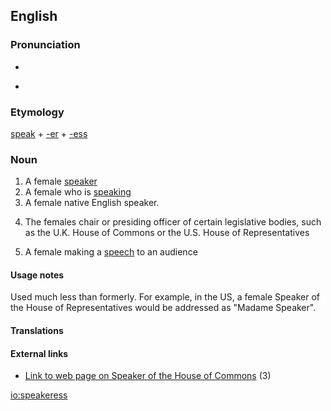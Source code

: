 ==English==

===Pronunciation===
* {{audio|en-us-speaker.ogg|Audio (US)}}

* {{rhymes|iːkə(r)}}

===Etymology===
[[speak]] + [[-er]] + [[-ess]]

===Noun===
{{en-noun|es}}

# A female [[speaker]]
# A female who is [[speaking]]
# A female native English speaker.
# {{context|politics}} The females chair or presiding officer of certain legislative bodies, such as the U.K. House of Commons or the U.S. House of Representatives
# A female making a [[speech]] to an audience

====Usage notes====
Used much less than formerly. For example, in the US, a female Speaker of the House of Representatives would be addressed as "Madame Speaker".

====Translations====
{{trans-top|one who speaks}}
{{trans-mid}}
{{trans-bottom}}

{{trans-top|loudspeaker}}
{{trans-mid}}
{{trans-bottom}}

{{trans-top|politics: the chair or presiding officer}}
{{trans-mid}}
{{trans-bottom}}

{{trans-top|one who makes a speech to an audience}}
{{trans-mid}}
{{trans-bottom}}

====External links====
* [http://www.parliament.uk/works/speaker.cfm Link to web page on Speaker of the House of Commons] (3)

[[io:speakeress]]